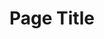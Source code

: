 ---
title: "Page Title"
sidebarTitle: "Sidebar title (optional - if different from page title)"
description: "Subtitle (optional)"
---